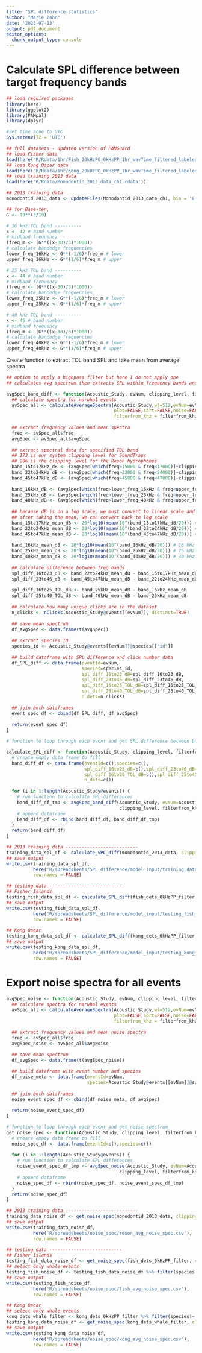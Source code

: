 ```yaml
---
title: "SPL_difference_statistics"
author: "Marie Zahn"
date: '2023-07-13'
output: pdf_document
editor_options: 
  chunk_output_type: console
---
```


# Calculate SPL difference between target frequency bands

```r
## load required packages
library(here)
library(ggplot2)
library(PAMpal)
library(dplyr)

#Set time zone to UTC
Sys.setenv(TZ = 'UTC')

## full datasets - updated version of PAMGuard
## load Fisher data
load(here("R/Rdata/1hr/Fish_20kHzPG_0kHzPP_1hr_wavTime_filtered_labeled.rdata"))
## load Kong Oscar data
load(here("R/Rdata/1hr/Kong_20kHzPG_0kHzPP_1hr_wavTime_filtered_labeled.rdata"))
## load training 2013 data
load(here('R/Rdata/Monodontid_2013_data_ch1.rdata'))
```

```r
## 2013 training data
monodontid_2013_data <- updateFiles(Monodontid_2013_data_ch1, bin = 'E:/MS_Chapter_2/PAMGuard/Binaries', db = 'E:/MS_Chapter_2/PAMGuard/PAM20103_Zahn_narluga-ECdetection.sqlite3')
```

```r
## for Base-ten,
G <- 10**(3/10)

# 16 kHz TOL band ----------
x <- 42 # band number
# midband frequency
(freq_m <- (G**((x-30)/3)*1000))
# calculate bandedge frequencies
lower_freq_16kHz <- G**(-1/6)*freq_m # lower
upper_freq_16kHz <- G**(1/6)*freq_m # upper

# 25 kHz TOL band ----------
x <- 44 # band number
# midband frequency
(freq_m <- (G**((x-30)/3)*1000))
# calculate bandedge frequencies
lower_freq_25kHz <- G**(-1/6)*freq_m # lower
upper_freq_25kHz <- G**(1/6)*freq_m # upper

# 40 kHz TOL band ----------
x <- 46 # band number
# midband frequency
(freq_m <- (G**((x-30)/3)*1000))
# calculate bandedge frequencies
lower_freq_40kHz <- G**(-1/6)*freq_m # lower
upper_freq_40kHz <- G**(1/6)*freq_m # upper
```

Create function to extract TOL band SPL and take mean from average spectra

```r
## option to apply a highpass filter but here I do not apply one
## calculates avg spectrum then extracts SPL within frequency bands and calculates difference

avgSpec_band_diff <- function(Acoustic_Study, evNum, clipping_level, filterfrom_khz) {
  ## calculate spectra for narwhal events
  avSpec_all <- calculateAverageSpectra(Acoustic_Study,wl=512,evNum=evNum,
                                        plot=FALSE,sort=FALSE,noise=FALSE,
                                        filterfrom_khz = filterfrom_khz,norm=FALSE)
  
  ## extract frequency values and mean spectra
  freq <- avSpec_all$freq
  avgSpec <- avSpec_all$avgSpec
  
  ## extract spectral data for specified TOL band
  ## 173 is our system clipping level for SoundTraps
  ## 206 is the clipping level for the Reson hydrophones
  band_15to17kHz_dB <- (avgSpec[which(freq>15000 & freq<17000)]+clipping_level) # 15-17 kHz band
  band_22to24kHz_dB <- (avgSpec[which(freq>22000 & freq<24000)]+clipping_level) # 22-24 kHz band
  band_45to47kHz_dB <- (avgSpec[which(freq>45000 & freq<47000)]+clipping_level) # 45-47 kHz band
  
  band_16kHz_dB <- (avgSpec[which(freq>lower_freq_16kHz & freq<upper_freq_16kHz)]+clipping_level) # 16 kHz TOL
  band_25kHz_dB <- (avgSpec[which(freq>lower_freq_25kHz & freq<upper_freq_25kHz)]+clipping_level) # 25 kHz TOL
  band_40kHz_dB <- (avgSpec[which(freq>lower_freq_40kHz & freq<upper_freq_40kHz)]+clipping_level) # 40 kHz TOL
  
  ## because dB is on a log scale, we must convert to linear scale and then take the mean
  ## after taking the mean, we can convert back to log scale
  band_15to17kHz_mean_dB <- 20*log10(mean(10^(band_15to17kHz_dB/20))) # 15-17 kHz band
  band_22to24kHz_mean_dB <- 20*log10(mean(10^(band_22to24kHz_dB/20))) # 22-24 kHz band
  band_45to47kHz_mean_dB <- 20*log10(mean(10^(band_45to47kHz_dB/20))) # 45-47 kHz band
  
  band_16kHz_mean_dB <- 20*log10(mean(10^(band_16kHz_dB/20))) # 16 kHz TOL
  band_25kHz_mean_dB <- 20*log10(mean(10^(band_25kHz_dB/20))) # 25 kHz TOL
  band_40kHz_mean_dB <- 20*log10(mean(10^(band_40kHz_dB/20))) # 40 kHz TOL
  
  ## calculate difference between freq bands
  spl_diff_16to23_dB <- band_22to24kHz_mean_dB - band_15to17kHz_mean_dB
  spl_diff_23to46_dB <- band_45to47kHz_mean_dB - band_22to24kHz_mean_dB
  
  spl_diff_16to25_TOL_dB <- band_25kHz_mean_dB - band_16kHz_mean_dB
  spl_diff_25to40_TOL_dB <- band_40kHz_mean_dB - band_25kHz_mean_dB
  
  ## calculate how many unique clicks are in the dataset
  n_clicks <- nClicks(Acoustic_Study@events[[evNum]], distinct=TRUE) 
  
  ## save mean spectrum
  df_avgSpec <- data.frame(t(avgSpec))
  
  ## extract species ID
  species_id <- Acoustic_Study@events[[evNum]]@species[["id"]]
  
  ## build dataframe with SPL difference and click number data
  df_SPL_diff <- data.frame(eventId=evNum,
                            species=species_id,
                            spl_diff_16to23_dB=spl_diff_16to23_dB, 
                            spl_diff_23to46_dB=spl_diff_23to46_dB,
                            spl_diff_16to25_TOL_dB=spl_diff_16to25_TOL_dB, 
                            spl_diff_25to40_TOL_dB=spl_diff_25to40_TOL_dB,
                            n_dets=n_clicks)
  
  ## join both dataframes
  event_spec_df <- cbind(df_SPL_diff, df_avgSpec)
  
  return(event_spec_df)
}

```

```r
# function to loop through each event and get SPL difference between bands

calculate_SPL_diff <- function(Acoustic_Study, clipping_level, filterfrom_khz) {
  # create empty data frame to fill
  band_diff_df <- data.frame(eventId=c(),species=c(),
                             spl_diff_16to23_dB=c(),spl_diff_23to46_dB=c(),
                             spl_diff_16to25_TOL_dB=c(),spl_diff_25to40_TOL_dB=c(),
                             n_dets=c())
  
  for (i in 1:length(Acoustic_Study@events)) {
    # run function to calculate SPL differences
    band_diff_df_tmp <- avgSpec_band_diff(Acoustic_Study, evNum=Acoustic_Study@events[[i]]@id, 
                                          clipping_level, filterfrom_khz)
    # append dataframe
    band_diff_df <- rbind(band_diff_df, band_diff_df_tmp)
  }
  return(band_diff_df)
}

```

```r
## 2013 training data ---------------------------
training_data_spl_df <- calculate_SPL_diff(monodontid_2013_data, clipping_level=206, filterfrom_khz=0)
## save output
write.csv(training_data_spl_df, 
          here('R/spreadsheets/SPL_difference/model_input/training_data_spl_diff.csv'),
          row.names = FALSE)

## testing data ---------------------------
## Fisher Islands
testing_fish_data_spl_df <- calculate_SPL_diff(fish_dets_0kHzPP_filter, clipping_level=173, filterfrom_khz=0)
## save output
write.csv(testing_fish_data_spl_df, 
          here('R/spreadsheets/SPL_difference/model_input/testing_fish_data_spl_diff_0kHz_highpass.csv'),
          row.names = FALSE)

## Kong Oscar
testing_kong_data_spl_df <- calculate_SPL_diff(kong_dets_0kHzPP_filter, clipping_level=173, filterfrom_khz=0)
## save output
write.csv(testing_kong_data_spl_df, 
          here('R/spreadsheets/SPL_difference/model_input/testing_kong_data_spl_diff_0kHz_highpass.csv'),
          row.names = FALSE)

```

# Export noise spectra for all events

```r
avgSpec_noise <- function(Acoustic_Study, evNum, clipping_level, filterfrom_khz) {
  ## calculate spectra for narwhal events
  avSpec_all <- calculateAverageSpectra(Acoustic_Study,wl=512,evNum=evNum,
                                        plot=FALSE,sort=FALSE,noise=FALSE,
                                        filterfrom_khz = filterfrom_khz,norm=FALSE)
  
  ## extract frequency values and mean noise spectra
  freq <- avSpec_all$freq
  avgSpec_noise <- avSpec_all$avgNoise
  
  ## save mean spectrum
  df_avgSpec <- data.frame(t(avgSpec_noise))

  ## build dataframe with event number and species
  df_noise_meta <- data.frame(eventId=evNum,
                              species=Acoustic_Study@events[[evNum]]@species[["id"]])
  
  ## join both dataframes
  noise_event_spec_df <- cbind(df_noise_meta, df_avgSpec)
  
  return(noise_event_spec_df)
}

```

```r
# function to loop through each event and get noise spectrum
get_noise_spec <- function(Acoustic_Study, clipping_level, filterfrom_khz) {
  # create empty data frame to fill
  noise_spec_df <- data.frame(eventId=c(),species=c())
  
  for (i in 1:length(Acoustic_Study@events)) {
    # run function to calculate SPL differences
    noise_event_spec_df_tmp <- avgSpec_noise(Acoustic_Study, evNum=Acoustic_Study@events[[i]]@id, 
                                          clipping_level, filterfrom_khz)
    # append dataframe
    noise_spec_df <- rbind(noise_spec_df, noise_event_spec_df_tmp)
  }
  return(noise_spec_df)
}

```

```r
## 2013 training data ---------------------------
training_data_noise_df <- get_noise_spec(monodontid_2013_data, clipping_level=206, filterfrom_khz=0)
## save output
write.csv(training_data_noise_df, 
          here('R/spreadsheets/noise_spec/reson_avg_noise_spec.csv'),
          row.names = FALSE)

## testing data ---------------------------
## Fisher Islands
testing_fish_data_noise_df <- get_noise_spec(fish_dets_0kHzPP_filter, clipping_level=173, filterfrom_khz=0)
## select only whale events
testing_fish_noise_df <- testing_fish_data_noise_df %>% filter(species!='NOISE')
## save output
write.csv(testing_fish_noise_df, 
          here('R/spreadsheets/noise_spec/fish_avg_noise_spec.csv'),
          row.names = FALSE)

## Kong Oscar
## select only whale events
kong_dets_whale_filter <- kong_dets_0kHzPP_filter %>% filter(species!='NOISE')
testing_kong_data_noise_df <- get_noise_spec(kong_dets_whale_filter, clipping_level=173, filterfrom_khz=0)
## save output
write.csv(testing_kong_data_noise_df, 
          here('R/spreadsheets/noise_spec/kong_avg_noise_spec.csv'),
          row.names = FALSE)

```

